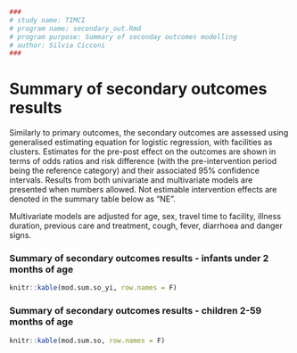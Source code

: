 ```{r, include=params$log}
###
# study name: TIMCI
# program name: secondary_out.Rmd  
# program purpose: Summary of seconday outcomes modelling
# author: Silvia Cicconi  
###
```



# Summary of secondary outcomes results

Similarly to primary outcomes, the secondary outcomes are assessed using generalised estimating equation for logistic regression, with facilities as clusters.  Estimates for the pre-post effect on the outcomes are shown in terms of odds ratios and risk difference (with the pre-intervention period being the reference category) and their associated 95% confidence intervals. Results from both univariate and multivariate models are presented when numbers allowed. Not estimable intervention effects are denoted in the summary table below as "NE".

Multivariate models are adjusted for age, sex, travel time to facility, illness duration, previous care and treatment, cough, fever, diarrhoea and danger signs.




### Summary of secondary outcomes results - infants under 2 months of age

```{r, results='asis'}

knitr::kable(mod.sum.so_yi, row.names = F)

```



### Summary of secondary outcomes results - children 2-59 months of age

```{r, results='asis'}

knitr::kable(mod.sum.so, row.names = F)

```

